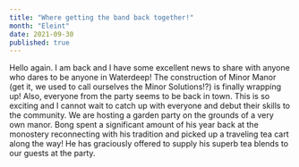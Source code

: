 ```yaml
---
title: "Where getting the band back together!"
month: "Eleint"
date: 2021-09-30
published: true
---
```


Hello again. I am back and I have some excellent news to share with anyone who dares to be anyone in Waterdeep! The construction of Minor Manor (get it, we used to call ourselves the Minor Solutions!?) is finally wrapping up! Also, everyone from the party seems to be back in town. This is so exciting and I cannot wait to catch up with everyone and debut their skills to the community. We are hosting a garden party on the grounds of a very own manor. Bong spent a significant amount of his year back at the monostery reconnecting with his tradition and picked up a traveling tea cart along the way! He has graciously offered to supply his superb tea blends to our guests at the party.
